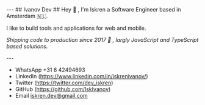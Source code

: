 
<TranslationComponent/>
---
## Ivanov Dev ##
Hey 👋 , I'm Iskren a Software Engineer based in Amsterdam 🇳🇱. 
<p style={{margin: 0}}>I like to build tools and applications for web and mobile.</p>
<p style={{margin: 0}}><i>Shipping code to production since 2017 <span className="text-3xl">🚢</span> , largly JavaScript and TypeScript based solutions.</i></p>
<TimelineWrapper />
---

- WhatsApp +31 6 42494693
- LinkedIn (https://www.linkedin.com/in/iskrenivanov/)
- Twitter (https://twitter.com/dev_iskren)
- GitHub (https://github.com/IskIvanov)
- Email iskren.dev@gmail.com
